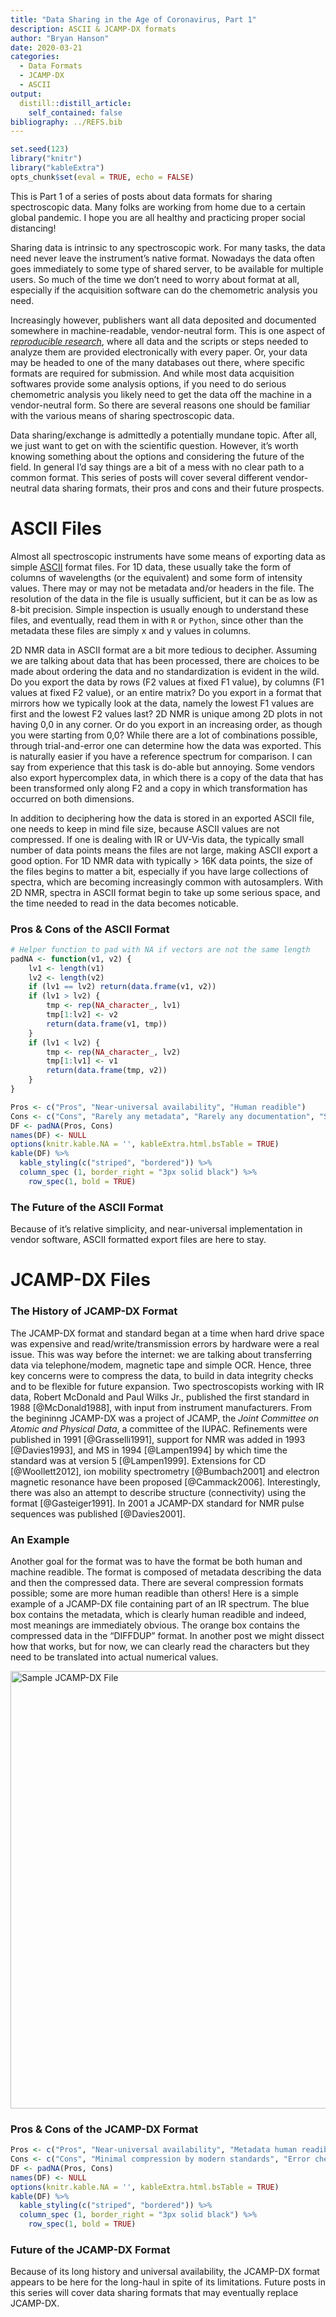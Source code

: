 ```yaml
---
title: "Data Sharing in the Age of Coronavirus, Part 1"
description: ASCII & JCAMP-DX formats
author: "Bryan Hanson"
date: 2020-03-21
categories:
  - Data Formats
  - JCAMP-DX
  - ASCII
output:
  distill::distill_article:
    self_contained: false
bibliography: ../REFS.bib
---
```


```r
set.seed(123)
library("knitr")
library("kableExtra")
opts_chunk$set(eval = TRUE, echo = FALSE)
```

This is Part 1 of a series of posts about data formats for sharing spectroscopic data.  Many folks are working from home due to a certain global pandemic.  I hope you are all healthy and practicing proper social distancing!

Sharing data is intrinsic to any spectroscopic work.  For many tasks, the data need never leave the instrument's native format.  Nowadays the data often goes immediately to some type of shared server, to be available for multiple users.  So much of the time we don't need to worry about format at all, especially if the acquisition software can do the chemometric analysis you need.

Increasingly however, publishers want all data deposited and documented somewhere in machine-readable, vendor-neutral form.  This is one aspect of [*reproducible research*](https://en.wikipedia.org/wiki/Reproducibility#Reproducible_research), where all data and the scripts or steps needed to analyze them are provided electronically with every paper.  Or, your data may be headed to one of the many databases out there, where specific formats are required for submission.  And while most data acquisition softwares provide some analysis options, if you need to do serious chemometric analysis you likely need to get the data off the machine in a vendor-neutral form. So there are several reasons one should be familiar with the various means of sharing spectroscopic data.

Data sharing/exchange is admittedly a potentially mundane topic.  After all, we just want to get on with the scientific question.  However, it's worth knowing something about the options and considering the future of the field. In general I'd say things are a bit of a mess with no clear path to a common format. This series of posts will cover several different vendor-neutral data sharing formats, their pros and cons and their future prospects.

# ASCII Files

Almost all spectroscopic instruments have some means of exporting data as simple [ASCII](https://en.wikipedia.org/wiki/ASCII) format files.  For 1D data, these usually take the form of columns of wavelengths (or the equivalent) and some form of intensity values.  There may or may not be metadata and/or headers in the file.  The resolution of the data in the file is usually sufficient, but it can be as low as 8-bit precision. Simple inspection is usually enough to understand these files, and eventually, read them in with `R` or `Python`, since other than the metadata these files are simply x and y values in columns.

2D NMR data in ASCII format are a bit more tedious to decipher.  Assuming we are talking about data that has been processed, there are choices to be made about ordering the data and no standardization is evident in the wild.  Do you export the data by rows (F2 values at fixed F1 value), by columns (F1 values at fixed F2 value), or an entire matrix?  Do you export in a format that mirrors how we typically look at the data, namely the lowest F1 values are first and the lowest F2 values last?  2D NMR is unique among 2D plots in not having 0,0 in any corner.  Or do you export in an increasing order, as though you were starting from 0,0?  While there are a lot of combinations possible, through trial-and-error one can determine how the data was exported.  This is naturally easier if you have a reference spectrum for comparison.  I can say from experience that this task is do-able but annoying.  Some vendors also export hypercomplex data, in which there is a copy of the data that has been transformed only along F2 and a copy in which transformation has occurred on both dimensions.

In addition to deciphering how the data is stored in an exported ASCII file, one needs to keep in mind file size, because ASCII values are not compressed. If one is dealing with IR or UV-Vis data, the typically small number of data points means the files are not large, making ASCII export a good option.  For 1D NMR data with typically > 16K data points, the size of the files begins to matter a bit, especially if you have large collections of spectra, which are becoming increasingly common with autosamplers. With 2D NMR, spectra in ASCII format begin to take up some serious space, and the time needed to read in the data becomes noticable.

### Pros & Cons of the ASCII Format

```r
# Helper function to pad with NA if vectors are not the same length
padNA <- function(v1, v2) {
	lv1 <- length(v1)
	lv2 <- length(v2)
	if (lv1 == lv2) return(data.frame(v1, v2))
	if (lv1 > lv2) {
		tmp <- rep(NA_character_, lv1)
		tmp[1:lv2] <- v2
		return(data.frame(v1, tmp))
	}
	if (lv1 < lv2) {
		tmp <- rep(NA_character_, lv2)
		tmp[1:lv1] <- v1
		return(data.frame(tmp, v2))
	}
}
```

```r
Pros <- c("Pros", "Near-universal availability", "Human readible")
Cons <- c("Cons", "Rarely any metadata", "Rarely any documentation", "Slow to parse for large data sets", "For 2D NMR, internal order must be deciphered")
DF <- padNA(Pros, Cons)
names(DF) <- NULL
options(knitr.kable.NA = '', kableExtra.html.bsTable = TRUE)
kable(DF) %>%
  kable_styling(c("striped", "bordered")) %>%
  column_spec (1, border_right = "3px solid black") %>%
	row_spec(1, bold = TRUE)
```

### The Future of the ASCII Format

Because of it's relative simplicity, and near-universal implementation in vendor software, ASCII formatted export files are here to stay.

# JCAMP-DX Files

### The History of JCAMP-DX Format

The JCAMP-DX format and standard began at a time when hard drive space was expensive and read/write/transmission errors by hardware were a real issue.  This was way before the internet: we are talking about transferring data via telephone/modem, magnetic tape and simple OCR.   Hence, three key concerns were to compress the data, to build in data integrity checks and to be flexible for future expansion.  Two spectroscopists working with IR data, Robert McDonald and Paul Wilks Jr., published the first standard in 1988 [@McDonald1988], with input from instrument manufacturers.  From the begininng JCAMP-DX was a project of JCAMP, the *Joint Committee on Atomic and Physical Data*, a committee of the IUPAC.  Refinements were published in 1991 [@Grasselli1991], support for NMR was added in 1993 [@Davies1993], and MS in 1994 [@Lampen1994] by which time the standard was at version 5 [@Lampen1999]. Extensions for CD [@Woollett2012], ion mobility spectrometry [@Bumbach2001] and electron magnetic resonance have been proposed [@Cammack2006].  Interestingly, there was also an attempt to describe structure (connectivity) using the format [@Gasteiger1991].  In 2001 a JCAMP-DX standard for NMR pulse sequences was published [@Davies2001].


### An Example

Another goal for the format was to have the format be both human and machine readible.  The format is composed of metadata describing the data and then the compressed data.  There are several compression formats possible; some are more human readible than others! Here is a simple example of a JCAMP-DX file containing part of an IR spectrum. The blue box contains the metadata, which is clearly human readible and indeed, most meanings are immediately obvious.  The orange box contains the compressed data in the "DIFFDUP" format.  In another post we might dissect how that works, but for now, we can clearly read the characters but they need to be translated into actual numerical values.

<img src="P11_Sample_DX.png" alt="Sample JCAMP-DX File" style="width:700px;"/>

### Pros & Cons of the JCAMP-DX Format

```r
Pros <- c("Pros", "Near-universal availability", "Metadata human readible", "Compression formats can be manually detangled for checking")
Cons <- c("Cons", "Minimal compression by modern standards", "Error checking makes parsing slow", "Error checking probably no longer needed", "Vendors do not always follow the standard exactly")
DF <- padNA(Pros, Cons)
names(DF) <- NULL
options(knitr.kable.NA = '', kableExtra.html.bsTable = TRUE)
kable(DF) %>%
  kable_styling(c("striped", "bordered")) %>%
  column_spec (1, border_right = "3px solid black") %>%
	row_spec(1, bold = TRUE)
```

### Future of the JCAMP-DX Format

Because of its long history and universal availability, the JCAMP-DX format appears to be here for the long-haul in spite of its limitations.  Future posts in this series will cover data sharing formats that may eventually replace JCAMP-DX.
